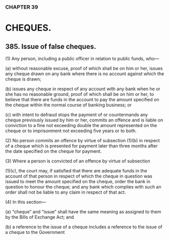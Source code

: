 ### CHAPTER 39

# CHEQUES.

## 385. Issue of false cheques.
(1) Any person, including a public officer in relation to public funds,
who—

(a) without reasonable excuse, proof of which shall be on him or her,
issues any cheque drawn on any bank where there is no account
against which the cheque is drawn;

(b) issues any cheque in respect of any account with any bank when
he or she has no reasonable ground, proof of which shall be on
him or her, to believe that there are funds in the account to pay
the amount specified on the cheque within the normal course of
banking business; or

(c) with intent to defraud stops the payment of or countermands any
cheque previously issued by him or her,
commits an offence and is liable on conviction to a fine not exceeding double
the amount represented on the cheque or to imprisonment not exceeding five
years or to both.

(2) No person commits an offence by virtue of subsection (1)(b) in
respect of a cheque which is presented for payment later than three months
after the date specified on the cheque for payment.

(3) Where a person is convicted of an offence by virtue of subsection

(1)(c), the court may, if satisfied that there are adequate funds in the account
of that person in respect of which the cheque in question was issued to meet
the amount specified on the cheque, order the bank in question to honour the
cheque; and any bank which complies with such an order shall not be liable
to any claim in respect of that act.

(4) In this section—

(a) “cheque” and “issue” shall have the same meaning as assigned to
them by the Bills of Exchange Act; and

(b) a reference to the issue of a cheque includes a reference to the
issue of a cheque to the Government